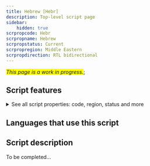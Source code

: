 ```yaml
---
title: Hebrew [Hebr]
description: Top-level script page
sidebar:
    hidden: true
scrpropcode: Hebr
scrpropname: Hebrew
scrpropstatus: Current
scrpropregion: Middle Eastern
scrpropdirection: RTL bidirectional
---
```


<span style='background-color:yellow'>_This page is a work in progress._</span>;


## Script features

<details>
<summary> See all script properties: code, region, status and more</summary>
<ScriptInfo />
</details>

## Languages that use this script

<WsList script='Hebr' wsMax='5' />

## Script description

To be completed...

